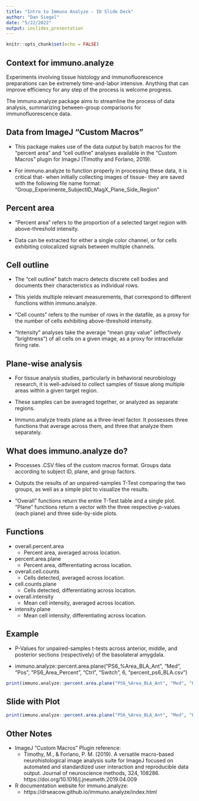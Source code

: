 ```yaml
---
title: "Intro to Immuno Analyze - IO Slide Deck"
author: "Dan Siegel"
date: "5/22/2022"
output: ioslides_presentation
---
```


```r
knitr::opts_chunk$set(echo = FALSE)
```

## Context for immuno.analyze

Experiments involving tissue histology and immunofluorescence preparations can be extremely time-and-labor intensive. Anything that can improve efficiency for any step of the process is welcome progress.

The immuno.analyze package aims to streamline the process of data analysis, summarizing between-group comparisons for immunofluorescence data. 

## Data from ImageJ "Custom Macros"

- This package makes use of the data output by batch macros for the "percent area" and "cell outline" analyses available in the "Custom Macros" plugin for ImageJ (Timothy and Forlano, 2019).

- For immuno.analyze to function properly in processing these data, it is critical that- when initially collecting images of tissue- they are saved with the following file name format: "Group_Experimente_SubjectID_MagX_Plane_Side_Region"

## Percent area 
- "Percent area" refers to the proportion of a selected target region with above-threshold intensity. 

- Data can be extracted for either a single color channel, or for cells exhibiting colocalized signals between multiple channels. 

## Cell outline
- The "cell outline" batch macro detects discrete cell bodies and documents their characteristics as individual rows.
- This yields multiple relevant measurements, that correspond to different functions within immuno.analyze.

- "Cell counts" refers to the number of rows in the datafile, as a proxy for the number of cells exhibiting above-threshold intensity.
- "Intensity" analyses take the average "mean gray value" (effectively "brightness") of all cells on a given image, as a proxy for intracellular firing rate.

## Plane-wise analysis
- For tissue analysis studies, particularly in behavioral neurobiology research, it is well-advised to collect samples of tissue along multiple areas within a given target region. 

- These samples can be averaged together, or analyzed as separate regions.

- Immuno.analyze treats  plane as a three-level factor. It possesses three functions that average across them, and three that analyze them separately.

## What does immuno.analyze do?

- Processes .CSV files of the custom macros format. Groups data according to subject ID, plane, and group factors.

- Outputs the results of an unpaired-samples T-Test comparing the two groups, as well as a simple plot to visualize the results.

- "Overall" functions return the entire T-Test table and a single plot. "Plane" functions return a vector with the three respective p-values (each plane) and three side-by-side plots.

## Functions

- overall.percent.area
  - Percent area, averaged across location.
- percent.area.plane 
  - Percent area, differentiating across location.
- overall.cell.counts
  - Cells detected, averaged across location.
- cell.counts.plane 
  - Cells detected, differentiating across location.
- overall.intensity 
  - Mean cell intensity, averaged across location.
- intensity.plane 
  - Mean cell intensity, differentiating across location.
  
## Example

- P-Values for unpaired-samples t-tests across anterior, middle, and posterior sections (respectively) of the basolateral amygdala.

- immuno.analyze::percent.area.plane("PS6_%Area_BLA_Ant", "Med", "Pos", "PS6_Area_Percent", "Ctrl", "Switch", 6, "percent_ps6_BLA.csv")

```r
print(immuno.analyze::percent.area.plane("PS6_%Area_BLA_Ant", "Med", "Pos", "PS6_Area_Percent", "Ctrl", "Switch", 6, "percent_ps6_BLA.csv")[[1]])
```

## Slide with Plot

```r
print(immuno.analyze::percent.area.plane("PS6_%Area_BLA_Ant", "Med", "Pos", "PS6_Area_Percent", "Ctrl", "Switch", 6, "percent_ps6_BLA.csv")[[2]])
```

## Other Notes
- ImageJ "Custom Macros" Plugin reference:
  - Timothy, M., & Forlano, P. M. (2019). A versatile macro-based neurohistological image analysis suite for ImageJ focused on automated and standardized user interaction and reproducible data output. Journal of neuroscience methods, 324, 108286. https://doi.org/10.1016/j.jneumeth.2019.04.009
  
- R documentation website for immuno.analyze:
  - https://drseacow.github.io/immuno.analyze/index.html 


